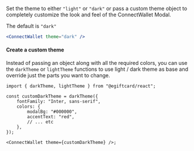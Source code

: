 Set the theme to either `"light"` or `"dark"` or pass a custom theme object to completely customize the look and feel of the ConnectWallet Modal.

The default is `"dark"`

```jsx
<ConnectWallet theme="dark" />
```

#### Create a custom theme

Instead of passing an object along with all the required colors, you can use the `darkTheme` or `lightTheme` functions to use light / dark theme as base and override just the parts you want to change.

```tsx
import { darkTheme, lightTheme } from "@egiftcard/react";

const customDarkTheme = darkTheme({
	fontFamily: "Inter, sans-serif",
	colors: {
		modalBg: "#000000",
		accentText: "red",
		// ... etc
	},
});

<ConnectWallet theme={customDarkTheme} />;
```
